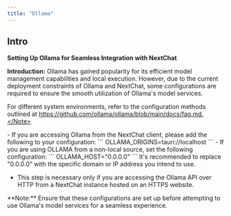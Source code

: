 ```yaml
---
title: "Ollama"
---
```



## Intro

**Setting Up Ollama for Seamless Integration with NextChat**

**Introduction:**
Ollama has gained popularity for its efficient model management capabilities and local execution. However, due to the current deployment constraints of Ollama and NextChat, some configurations are required to ensure the smooth utilization of Ollama's model services.

<Note>For different system environments, refer to the configuration methods outlined at https://github.com/ollama/ollama/blob/main/docs/faq.md.</Note>

<Steps>
  <Step title="Configure Ollama CORS:">
  - If you are accessing Ollama from the NextChat client, please add the following to your configuration: 
      ```
      OLLAMA_ORIGINS=tauri://localhost
      ```
  - If you are using OLLAMA from a non-local source, set the following configuration:
      ```
      OLLAMA_HOST="0.0.0.0"
      ```
      It's recommended to replace "0.0.0.0" with the specific domain or IP address you intend to use.
  </Step>
  <Step title="(optional)Configure HTTPS Certificate for Ollama API:">

  - This step is necessary only if you are accessing the Ollama API over HTTP from a NextChat instance hosted on an HTTPS website.
  </Step>
  <Step title="Config Ollama API in NextChat: ">
  </Step>
</Steps>
**Note:** Ensure that these configurations are set up before attempting to use Ollama's model services for a seamless experience.
